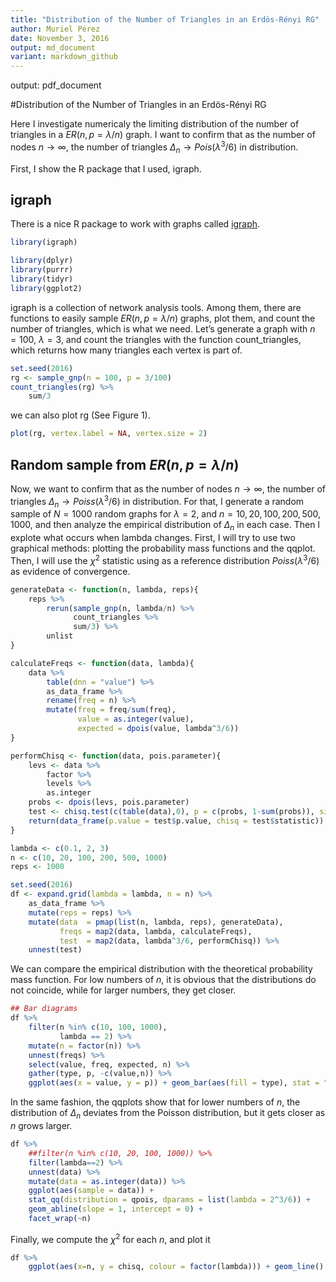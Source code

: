 ```yaml
---
title: "Distribution of the Number of Triangles in an Erdös-Rényi RG"
author: Muriel Pérez
date: November 3, 2016
output: md_document
variant: markdown_github
---
```


output:  pdf_document


#Distribution of the Number of Triangles in an Erdös-Rényi RG

Here I investigate numericaly the limiting distribution of the number
of triangles in a $ER(n,p=\lambda/n)$ graph. I want to confirm that as
the number of nodes $n\to \infty$, the number of triangles
$\Delta_n\to Pois(\lambda^3/6)$ in distribution.

First, I show the R package that I used, igraph.


## igraph

There is a nice R package to work with graphs called
[igraph](http://igraph.org/).

```r
library(igraph)
```

```r
library(dplyr)
library(purrr)
library(tidyr)
library(ggplot2)
```

igraph is a collection of network analysis tools. Among them, there
are functions to easily sample $ER(n,p=\lambda/n)$ graphs, plot them,
and count the number of triangles, which is what we need. Let's
generate a graph with $n = 100$, $\lambda = 3$, and count the triangles
with the function count_triangles, which returns how many triangles
each vertex is part of.

```r
set.seed(2016)
rg <- sample_gnp(n = 100, p = 3/100)
count_triangles(rg) %>%
    sum/3
```

we can also plot rg (See Figure 1).

```r
plot(rg, vertex.label = NA, vertex.size = 2)
```


## Random sample from $ER(n,p=\lambda/n)$

Now, we want to confirm that as the number of nodes $n\to \infty$, the
number of triangles $\Delta_n\to Poiss(\lambda^3/6)$ in
distribution. For that, I generate a random sample of $N=1000$ random
graphs for $\lambda = 2$, and $n = 10, 20, 100, 200, 500, 1000$, and
then analyze the empirical distribution of $\Delta_{n}$ in each
case. Then I explote what occurs when lambda changes. First, I will
try to use two graphical methods: plotting the probability mass
functions and the qqplot. Then, I will use the $\chi^2$ statistic
using as a reference distribution $Poiss(\lambda^3/6)$ as
evidence of convergence.


```r
generateData <- function(n, lambda, reps){
    reps %>%
        rerun(sample_gnp(n, lambda/n) %>%
              count_triangles %>%
              sum/3) %>%
        unlist
}

calculateFreqs <- function(data, lambda){
    data %>%
        table(dnn = "value") %>%
        as_data_frame %>%
        rename(freq = n) %>%
        mutate(freq = freq/sum(freq),
               value = as.integer(value),
               expected = dpois(value, lambda^3/6))
}

performChisq <- function(data, pois.parameter){
    levs <- data %>%
        factor %>%
        levels %>%
        as.integer
    probs <- dpois(levs, pois.parameter)
    test <- chisq.test(c(table(data),0), p = c(probs, 1-sum(probs)), simulate.p = TRUE)
    return(data_frame(p.value = test$p.value, chisq = test$statistic))
}

lambda <- c(0.1, 2, 3)
n <- c(10, 20, 100, 200, 500, 1000)
reps <- 1000

set.seed(2016)
df <- expand.grid(lambda = lambda, n = n) %>%
    as_data_frame %>%
    mutate(reps = reps) %>%
    mutate(data  = pmap(list(n, lambda, reps), generateData),
           freqs = map2(data, lambda, calculateFreqs),
           test  = map2(data, lambda^3/6, performChisq)) %>%
    unnest(test)

```

We can compare the empirical distribution with the theoretical
probability mass function. For low numbers of $n$, it is obvious that
the distributions do not coincide, while for larger numbers, they get
closer. 

```r
## Bar diagrams
df %>%
    filter(n %in% c(10, 100, 1000),
           lambda == 2) %>%
    mutate(n = factor(n)) %>%
    unnest(freqs) %>%
    select(value, freq, expected, n) %>%
    gather(type, p, -c(value,n)) %>%
    ggplot(aes(x = value, y = p)) + geom_bar(aes(fill = type), stat = "identity", position = "dodge") + facet_grid(n~.)
```	

In the same fashion, the qqplots show that for lower numbers of $n$,
the distribution of $\Delta_n$ deviates from the Poisson distribution,
but it gets closer as $n$ grows larger.

```r
df %>%
    ##filter(n %in% c(10, 20, 100, 1000)) %>%
    filter(lambda==2) %>%
    unnest(data) %>%
    mutate(data = as.integer(data)) %>%
    ggplot(aes(sample = data)) +
    stat_qq(distribution = qpois, dparams = list(lambda = 2^3/6)) +
    geom_abline(slope = 1, intercept = 0) +
    facet_wrap(~n)
```

Finally, we compute the $\chi^2$ for each $n$, and plot it 

```r
df %>%
    ggplot(aes(x=n, y = chisq, colour = factor(lambda))) + geom_line() + scale_x_log10() + scale_y_log10()
```
